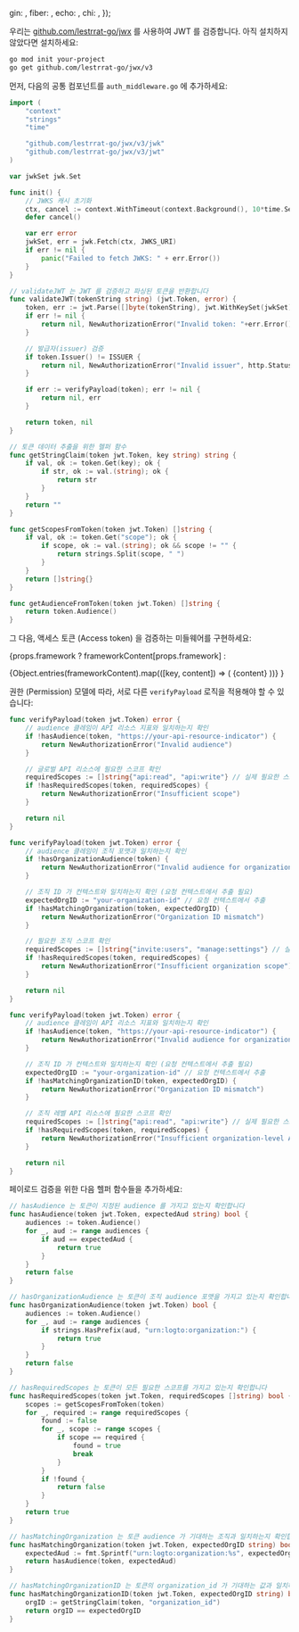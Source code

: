 

  gin: <GinValidation />,
  fiber: <FiberValidation />,
  echo: <EchoValidation />,
  chi: <ChiValidation />,
});

우리는 [github.com/lestrrat-go/jwx](https://github.com/lestrrat-go/jwx) 를 사용하여 JWT 를 검증합니다. 아직 설치하지 않았다면 설치하세요:

```bash
go mod init your-project
go get github.com/lestrrat-go/jwx/v3
```

먼저, 다음의 공통 컴포넌트를 `auth_middleware.go` 에 추가하세요:

```go title="auth_middleware.go"
import (
    "context"
    "strings"
    "time"

    "github.com/lestrrat-go/jwx/v3/jwk"
    "github.com/lestrrat-go/jwx/v3/jwt"
)

var jwkSet jwk.Set

func init() {
    // JWKS 캐시 초기화
    ctx, cancel := context.WithTimeout(context.Background(), 10*time.Second)
    defer cancel()

    var err error
    jwkSet, err = jwk.Fetch(ctx, JWKS_URI)
    if err != nil {
        panic("Failed to fetch JWKS: " + err.Error())
    }
}

// validateJWT 는 JWT 를 검증하고 파싱된 토큰을 반환합니다
func validateJWT(tokenString string) (jwt.Token, error) {
    token, err := jwt.Parse([]byte(tokenString), jwt.WithKeySet(jwkSet))
    if err != nil {
        return nil, NewAuthorizationError("Invalid token: "+err.Error(), http.StatusUnauthorized)
    }

    // 발급자(issuer) 검증
    if token.Issuer() != ISSUER {
        return nil, NewAuthorizationError("Invalid issuer", http.StatusUnauthorized)
    }

    if err := verifyPayload(token); err != nil {
        return nil, err
    }

    return token, nil
}

// 토큰 데이터 추출을 위한 헬퍼 함수
func getStringClaim(token jwt.Token, key string) string {
    if val, ok := token.Get(key); ok {
        if str, ok := val.(string); ok {
            return str
        }
    }
    return ""
}

func getScopesFromToken(token jwt.Token) []string {
    if val, ok := token.Get("scope"); ok {
        if scope, ok := val.(string); ok && scope != "" {
            return strings.Split(scope, " ")
        }
    }
    return []string{}
}

func getAudienceFromToken(token jwt.Token) []string {
    return token.Audience()
}
```

그 다음, 액세스 토큰 (Access token) 을 검증하는 미들웨어를 구현하세요:

{props.framework
? frameworkContent[props.framework]
:

<Tabs groupId="api-framework">
  {Object.entries(frameworkContent).map(([key, content]) => (
    <TabItem key={key} value={key} label={getFrameworkName(key)}>
      {content}
    </TabItem>
  ))}
</Tabs>
}

권한 (Permission) 모델에 따라, 서로 다른 `verifyPayload` 로직을 적용해야 할 수 있습니다:

<Tabs groupId="permission-models">
<TabItem value="global-api-resources" label="글로벌 API 리소스">

```go title="auth_middleware.go"
func verifyPayload(token jwt.Token) error {
    // audience 클레임이 API 리소스 지표와 일치하는지 확인
    if !hasAudience(token, "https://your-api-resource-indicator") {
        return NewAuthorizationError("Invalid audience")
    }

    // 글로벌 API 리소스에 필요한 스코프 확인
    requiredScopes := []string{"api:read", "api:write"} // 실제 필요한 스코프로 교체하세요
    if !hasRequiredScopes(token, requiredScopes) {
        return NewAuthorizationError("Insufficient scope")
    }

    return nil
}
```

</TabItem>
<TabItem value="organization-permissions" label="조직 (Organization) (비 API) 권한">

```go title="auth_middleware.go"
func verifyPayload(token jwt.Token) error {
    // audience 클레임이 조직 포맷과 일치하는지 확인
    if !hasOrganizationAudience(token) {
        return NewAuthorizationError("Invalid audience for organization permissions")
    }

    // 조직 ID 가 컨텍스트와 일치하는지 확인 (요청 컨텍스트에서 추출 필요)
    expectedOrgID := "your-organization-id" // 요청 컨텍스트에서 추출
    if !hasMatchingOrganization(token, expectedOrgID) {
        return NewAuthorizationError("Organization ID mismatch")
    }

    // 필요한 조직 스코프 확인
    requiredScopes := []string{"invite:users", "manage:settings"} // 실제 필요한 스코프로 교체하세요
    if !hasRequiredScopes(token, requiredScopes) {
        return NewAuthorizationError("Insufficient organization scope")
    }

    return nil
}
```

</TabItem>
<TabItem value="organization-level-api-resources" label="조직 레벨 API 리소스">

```go title="auth_middleware.go"
func verifyPayload(token jwt.Token) error {
    // audience 클레임이 API 리소스 지표와 일치하는지 확인
    if !hasAudience(token, "https://your-api-resource-indicator") {
        return NewAuthorizationError("Invalid audience for organization-level API resources")
    }

    // 조직 ID 가 컨텍스트와 일치하는지 확인 (요청 컨텍스트에서 추출 필요)
    expectedOrgID := "your-organization-id" // 요청 컨텍스트에서 추출
    if !hasMatchingOrganizationID(token, expectedOrgID) {
        return NewAuthorizationError("Organization ID mismatch")
    }

    // 조직 레벨 API 리소스에 필요한 스코프 확인
    requiredScopes := []string{"api:read", "api:write"} // 실제 필요한 스코프로 교체하세요
    if !hasRequiredScopes(token, requiredScopes) {
        return NewAuthorizationError("Insufficient organization-level API scopes")
    }

    return nil
}
```

</TabItem>
</Tabs>

페이로드 검증을 위한 다음 헬퍼 함수들을 추가하세요:

```go title="auth_middleware.go"
// hasAudience 는 토큰이 지정된 audience 를 가지고 있는지 확인합니다
func hasAudience(token jwt.Token, expectedAud string) bool {
    audiences := token.Audience()
    for _, aud := range audiences {
        if aud == expectedAud {
            return true
        }
    }
    return false
}

// hasOrganizationAudience 는 토큰이 조직 audience 포맷을 가지고 있는지 확인합니다
func hasOrganizationAudience(token jwt.Token) bool {
    audiences := token.Audience()
    for _, aud := range audiences {
        if strings.HasPrefix(aud, "urn:logto:organization:") {
            return true
        }
    }
    return false
}

// hasRequiredScopes 는 토큰이 모든 필요한 스코프를 가지고 있는지 확인합니다
func hasRequiredScopes(token jwt.Token, requiredScopes []string) bool {
    scopes := getScopesFromToken(token)
    for _, required := range requiredScopes {
        found := false
        for _, scope := range scopes {
            if scope == required {
                found = true
                break
            }
        }
        if !found {
            return false
        }
    }
    return true
}

// hasMatchingOrganization 는 토큰 audience 가 기대하는 조직과 일치하는지 확인합니다
func hasMatchingOrganization(token jwt.Token, expectedOrgID string) bool {
    expectedAud := fmt.Sprintf("urn:logto:organization:%s", expectedOrgID)
    return hasAudience(token, expectedAud)
}

// hasMatchingOrganizationID 는 토큰의 organization_id 가 기대하는 값과 일치하는지 확인합니다
func hasMatchingOrganizationID(token jwt.Token, expectedOrgID string) bool {
    orgID := getStringClaim(token, "organization_id")
    return orgID == expectedOrgID
}
```
